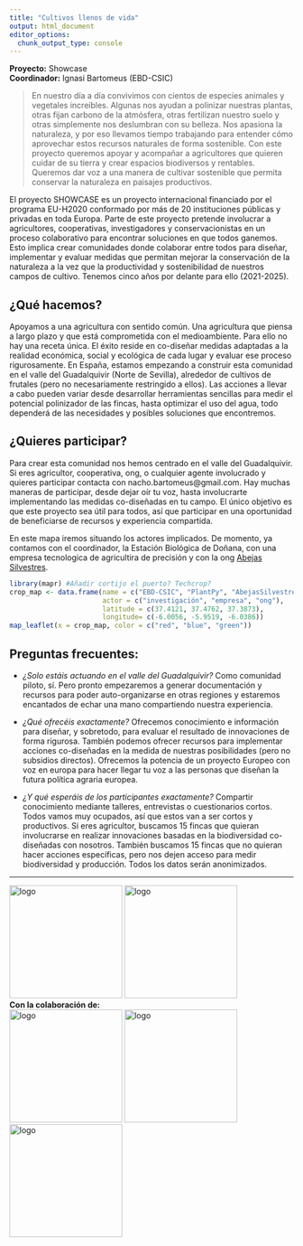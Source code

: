 ```yaml
---
title: "Cultivos llenos de vida"
output: html_document
editor_options: 
  chunk_output_type: console
---
```


**Proyecto:** Showcase     
**Coordinador:** Ignasi Bartomeus (EBD-CSIC)  

> En nuestro día a día convivimos con cientos de especies animales y vegetales increíbles. Algunas nos ayudan a polinizar nuestras plantas, otras fijan carbono de la atmósfera, otras fertilizan nuestro suelo y otras simplemente nos deslumbran con su belleza. Nos apasiona la naturaleza, y por eso llevamos tiempo trabajando para entender cómo aprovechar estos recursos naturales de forma sostenible. Con este proyecto queremos apoyar y acompañar a agricultores que quieren cuidar de su tierra y crear espacios biodiversos y rentables. Queremos dar voz a una manera de cultivar sostenible que permita conservar la naturaleza en paisajes productivos.

El proyecto SHOWCASE es un proyecto internacional financiado por el programa EU-H2020 conformado por más de 20 instituciones públicas y privadas en toda Europa. Parte de este proyecto pretende involucrar a agricultores, cooperativas, investigadores y conservacionistas en un proceso colaborativo para encontrar soluciones en que todos ganemos. Esto implica crear comunidades donde colaborar entre todos para diseñar, implementar y evaluar medidas que permitan mejorar la conservación de la naturaleza a la vez que la productividad y sostenibilidad de nuestros campos de cultivo. Tenemos cinco años por delante para ello (2021-2025).

## ¿Qué hacemos?

Apoyamos a una agricultura con sentido común. Una agricultura que piensa a largo plazo y que está comprometida con el medioambiente. Para ello no hay una receta única. El éxito reside en co-diseñar medidas adaptadas a la realidad económica, social y ecológica de cada lugar y evaluar ese proceso rigurosamente. En España, estamos empezando a construir esta comunidad en el valle del Guadalquivir (Norte de Sevilla), alrededor de cultivos de frutales (pero no necesariamente restringido a ellos). Las acciones a llevar a cabo pueden variar desde desarrollar herramientas sencillas para medir el potencial polinizador de las fincas, hasta optimizar el uso del agua, todo dependerá de las necesidades y posibles soluciones que encontremos.

## ¿Quieres participar?

Para crear esta comunidad nos hemos centrado en el valle del Guadalquivir. Si eres agricultor, cooperativa, ong, o cualquier agente involucrado y quieres participar contacta con nacho.bartomeus@gmail.com. Hay muchas maneras de participar, desde dejar oír tu voz, hasta involucrarte implementando las medidas co-diseñadas en tu campo. El único objetivo es que este proyecto sea útil para todos, así que participar en una oportunidad de beneficiarse de recursos y experiencia compartida.


En este mapa iremos situando los actores implicados. De momento, ya contamos con el coordinador, la Estación Biológica de Doñana, con una empresa tecnologica de agricultira de precisión y con la ong [Abejas Silvestres](http://www.abejassilvestres.es).

```r
library(mapr) #Añadir cortijo el puerto? Techcrop?
crop_map <- data.frame(name = c("EBD-CSIC", "PlantPy", "AbejasSilvestres.es"),
                       actor = c("investigación", "empresa", "ong"),
                       latitude = c(37.4121, 37.4762, 37.3873), 
                       longitude= c(-6.0056, -5.9519, -6.0386))
map_leaflet(x = crop_map, color = c("red", "blue", "green")) 
```

## Preguntas frecuentes:

- *¿Solo estáis actuando en el valle del Guadalquivir?* Como comunidad piloto, sí. Pero pronto empezaremos a generar documentación y recursos para poder auto-organizarse en otras regiones y estaremos encantados de echar una mano compartiendo nuestra experiencia.   

- *¿Qué ofrecéis exactamente?* Ofrecemos conocimiento e información para diseñar, y sobretodo, para evaluar el resultado de innovaciones de forma rigurosa. También podemos ofrecer recursos para implementar acciones co-diseñadas en la medida de nuestras posibilidades (pero no subsidios directos). Ofrecemos la potencia de un proyecto Europeo con voz en europa para hacer llegar tu voz a las personas que diseñan la futura política agraria europea.    

- *¿Y qué esperáis de los participantes exactamente?* Compartir conocimiento mediante talleres, entrevistas o cuestionarios cortos. Todos vamos muy ocupados, así que estos van a ser cortos y productivos. Si eres agricultor, buscamos 15 fincas que quieran involucrarse en realizar innovaciones basadas en la biodiversidad co-diseñadas con nosotros. También buscamos 15 fincas que no quieran hacer acciones específicas, pero nos dejen acceso para medir biodiversidad y producción. Todos los datos serán anonimizados.


------
<img src="media/EUH2020.jpg" alt="logo" width="200"/>
<img src="media/SHOWCASE.png" alt="logo" width="200"/>    
**Con la colaboración de:**   
<img src="media/AAS.png" alt="logo" width="200"/>
<img src="media/Logo-EBD.jpg" alt="logo" width="200"/>
<img src="media/plantpy.png" alt="logo" width="200"/>





